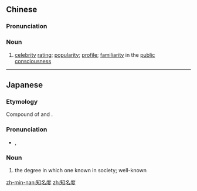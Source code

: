 ==Chinese==
{{zh-forms|type=21}}

===Pronunciation===
{{zh-pron
|m=zhīmíngdù
|c=zi1 ming4 dou6
|cat=n
}}

===Noun===
{{zh-noun}}

# [[celebrity]] [[rating]]; [[popularity]]; [[profile]]; [[familiarity]] in the [[public]] [[consciousness]]

----

==Japanese==
{{ja-kanjitab|ち|めい|ど|yomi=on}}

===Etymology===
Compound of {{ja-r|知名|ちめい|gloss=well-known}} and {{ja-r|度|ど|gloss=degree}}.

===Pronunciation===
* {{IPA|[tɕimeːdo]|lang=ja}}, {{IPA|[tɕimeido]|lang=ja}}

===Noun===
{{ja-noun|ちめいど}}

# the degree in which one known in society; well-known

[[zh-min-nan:知名度]]
[[zh:知名度]]
